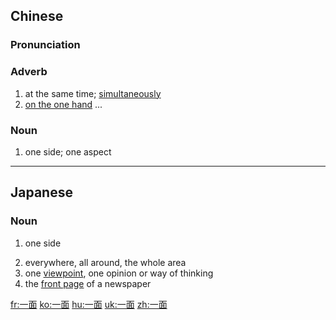 ==Chinese==
{{zh-forms}}

===Pronunciation===
{{zh-pron
|m=一miàn
|c=jat1 min6
|h=pfs=yit-mien
|mn=qz,tw,xm,zz:chi̍t-bīn/qz,xm,zz:it-bīn
|cat=adv,n
}}

===Adverb===
{{zh-adv}}

# at the same time; [[simultaneously]]
# [[on the one hand]] ...

===Noun===
{{zh-noun}}

# one side; one aspect

----

==Japanese==
{{ja-kanjitab|いち|めん|yomi=o}}

===Noun===
{{ja-noun|いちめん}}

# {{lb|ja|literally|sort=いちめん}} one side
# everywhere, all around, the whole area
# one [[viewpoint]], one opinion or way of thinking
# the [[front page]] of a newspaper

[[fr:一面]]
[[ko:一面]]
[[hu:一面]]
[[uk:一面]]
[[zh:一面]]